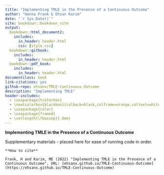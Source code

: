 ```yaml
--- 
title: "Implementing TMLE in the Presence of a Continuous Outcome"
author: "Hanna Frank & Ehsan Karim"
date: "`r Sys.Date()`"
site: bookdown::bookdown_site
output:
  bookdown::html_document2:
    includes:
      in_header: header.html
      css: [style.css]
  bookdown::gitbook:
    includes:
      in_header: header.html
  bookdown::pdf_book:
    includes:
      in_header: header.html
documentclass: book
link-citations: yes
github-repo: ehsanx/TMLE-Continuous-Outcome
description: "Implementing TMLE"
header-includes: 
  - \usepackage{tcolorbox}
  - \newtcolorbox{blackbox}{colback=black,colframe=orange,coltext=white,boxsep=5pt,arc=4pt}
  - \usepackage{color}
  - \usepackage{framed}
  - \setlength{\fboxsep}{.8em}
---
```


\newenvironment{blackbox}{
  \definecolor{shadecolor}{rgb}{0, 0, 0}  % black
  \color{white}
  \begin{shaded}}
 {\end{shaded}}

**Implementing TMLE in the Presence of a Continuous Outcome**

Supplementary materials - placed here for ease of running code in order.

```block
**How to cite**

Frank, H and Karim, ME (2022) "Implementing TMLE in the Presence of a Continuous Outcome", URL: [ehsanx.github.io/TMLE-Continuous-Outcome](https://ehsanx.github.io/TMLE-Continuous-Outcome)
```
